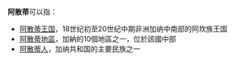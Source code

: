 '''阿散蒂'''可以指：

*[[阿散蒂王国|阿散蒂王国]]，18世纪初至20世纪中期非洲加纳中南部的阿坎族王国
*[[阿散蒂地區|阿散蒂地區]]，加納的10個地區之一，位於該國中部
*[[阿散蒂人|阿散蒂人]]，加纳共和国的主要民族之一

{{Disambig|Cat=三字消歧义}}